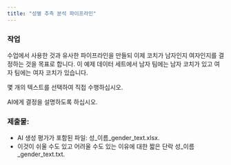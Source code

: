 ```yaml
---
title: "성별 추측 분석 파이프라인"
---
```


### 작업

수업에서 사용한 것과 유사한 파이프라인을 만들되 이제 코치가 남자인지 여자인지를 결정하는 것을 목표로 합니다. 이 예제 데이터 세트에서 남자 팀에는 남자 코치가 있고 여자 팀에는 여자 코치가 있습니다.

몇 개의 텍스트를 선택하여 직접 수행하십시오.

AI에게 결정을 설명하도록 하십시오.

### 제출물:

* AI 생성 평가가 포함된 파일: 성_이름_gender_text.xlsx.
* 이것이 쉬울 수도 있고 어려울 수도 있는 이유에 대한 짧은 단락
성_이름_gender_text.txt.
